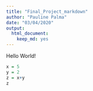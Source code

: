 ```yaml
---
title: "Final_Project_markdown"
author: "Pauline Palma"
date: "03/04/2020"
output: 
  html_document: 
    keep_md: yes
---
```


Hello World!

```r
x = 5
y = 2
z = x+y
z
```

